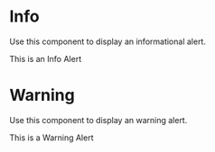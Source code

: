 
<Meta title="Design System/Molecules/Alert" component={Info} />

# Info

Use this component to display an informational alert.

<Canvas>
  <Story name="Info">
    <Info>This is an Info Alert</Info>
  </Story>
</Canvas>

# Warning

Use this component to display an warning alert.

<Canvas>
  <Story name="Warning">
    <Warning>This is a Warning Alert</Warning>
  </Story>
</Canvas>
